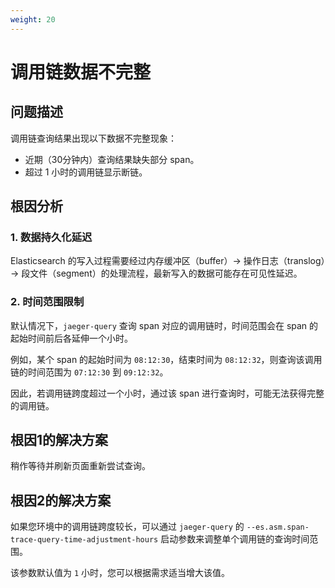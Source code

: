 ```yaml
---
weight: 20
---
```



# 调用链数据不完整

## 问题描述

调用链查询结果出现以下数据不完整现象：

- 近期（30分钟内）查询结果缺失部分 span。
- 超过 1 小时的调用链显示断链。

## 根因分析

### 1. 数据持久化延迟

Elasticsearch 的写入过程需要经过内存缓冲区（buffer）→ 操作日志（translog）→ 段文件（segment）的处理流程，最新写入的数据可能存在可见性延迟。

### 2. 时间范围限制

默认情况下，`jaeger-query` 查询 span 对应的调用链时，时间范围会在 span 的起始时间前后各延伸一个小时。

例如，某个 span 的起始时间为 `08:12:30`，结束时间为 `08:12:32`，则查询该调用链的时间范围为 `07:12:30` 到 `09:12:32`。

因此，若调用链跨度超过一个小时，通过该 span 进行查询时，可能无法获得完整的调用链。

## 根因1的解决方案

稍作等待并刷新页面重新尝试查询。

## 根因2的解决方案

如果您环境中的调用链跨度较长，可以通过 `jaeger-query` 的 `--es.asm.span-trace-query-time-adjustment-hours` 启动参数来调整单个调用链的查询时间范围。

该参数默认值为 `1` 小时，您可以根据需求适当增大该值。